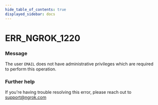 ```yaml
---
hide_table_of_contents: true
displayed_sidebar: docs
---
```



# ERR_NGROK_1220

### Message

The user `EMAIL` does not have administrative privileges which are required to perform this operation.

<ErrorDetails error="err_ngrok_1220" />

### Further help

If you're having trouble resolving this error, please reach out to [support@ngrok.com](mailto:support@ngrok.com?subject=Help%20with%20ERR_NGROK_1220)


